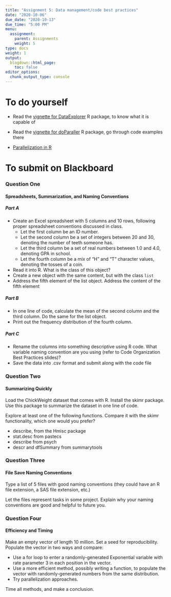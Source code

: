 ```yaml
---
title: "Assignment 5: Data management/code best practices"
date: "2020-10-06"
due_date: "2020-10-13"
due_time: "5:00 PM"
menu:
  assignment:
    parent: Assignments
    weight: 5
type: docs
weight: 1
output:
  blogdown::html_page:
    toc: false
editor_options: 
  chunk_output_type: console
---
```


# To do yourself

- Read the [vignette for DataExplorer](https://cran.r-project.org/web/packages/DataExplorer/vignettes/dataexplorer-intro.html) R package, to know what it is capable of

- Read the [vignette for doParaller](https://cran.r-project.org/web/packages/doParallel/vignettes/gettingstartedParallel.pdf) R package, go through code examples there

- [Parallelization in R](https://www.r-bloggers.com/speed-boosting-in-r-writing-efficient-code-parallel-programming/)

# To submit on Blackboard

### Question One
#### Spreadsheets, Summarization, and Naming Conventions

##### Part A

- Create an Excel spreadsheet with 5 columns and 10 rows, following proper spreadsheet conventions discussed in class.
    - Let the first column be an ID number. 
    - Let the second column be a set of integers between 20 and 30, denoting the number of teeth someone has.
    - Let the third column be a set of real numbers between 1.0 and 4.0, denoting GPA in school. 
    - Let the fourth column be a mix of "H" and "T" character values, denoting the tosses of a coin.

- Read it into R. What is the class of this object?
- Create a new object with the same content, but with the class `list`
- Address the fifth element of the list object. Address the content of the fifth element
 
##### Part B

- In one line of code, calculate the mean of the second column and the third column. Do the same for the list object.
- Print out the frequency distribution of the fourth column. 

##### Part C

- Rename the columns into something descriptive using R code. What variable naming convention are you using (refer to Code Organization Best Practices slides)? 
- Save the data into .csv format and submit along with the code file

### Question Two
#### Summarizing Quickly

Load the ChickWeight dataset that comes with R. Install the skimr package. 
Use this package to summarize the dataset in one line of code.

Explore at least one of the following functions. Compare it with the skimr functionality, which one would you prefer?

- describe, from the Hmisc package
- stat.desc from pastecs
- describe from psych
- descr and dfSummary from summarytools

### Question Three 
#### File Save Naming Conventions

Type a list of 5 files with good naming conventions (they could have an R file extension, a SAS file extension, etc.)

Let the files represent tasks in some project. Explain why your naming conventions are good and helpful to future you.


### Question Four
#### Efficiency and Timing

Make an empty vector of length 10 million. Set a seed for reproducibility. Populate the vector in two ways and compare:

- Use a for loop to enter a randomly-generated Exponential variable with rate parameter 3 in each position in the vector. 
- Use a more efficient method, possibly writing a function, to populate the vector with randomly-generated numbers from the same distribution. 
- Try parallelization approaches.

Time all methods, and make a conclusion. 

